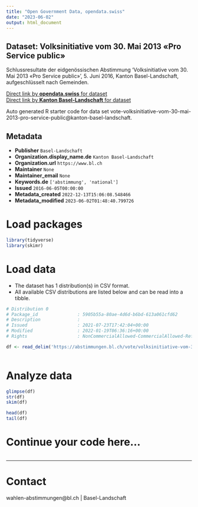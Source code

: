 ```yaml
---
title: "Open Government Data, opendata.swiss"
date: "2023-06-02"
output: html_document
---
```


## Dataset: Volksinitiative vom 30. Mai 2013 «Pro Service public»

Schlussresultate der eidgenössischen Abstimmung 'Volksinitiative vom 30. Mai 2013 «Pro Service public»', 5. Juni 2016, Kanton Basel-Landschaft, aufgeschlüsselt nach Gemeinden.

[Direct link by **opendata.swiss** for dataset](https://opendata.swiss/de/dataset/volksinitiative-vom-30-mai-2013-pro-service-public)<br>
[Direct link by **Kanton Basel-Landschaft** for dataset](https://abstimmungen.bl.ch/vote/volksinitiative-vom-30-mai-2013-pro-service-public/data)

Auto generated R starter code for data set vote-volksinitiative-vom-30-mai-2013-pro-service-public@kanton-basel-landschaft.

## Metadata

- **Publisher** `Basel-Landschaft`
- **Organization.display_name.de** `Kanton Basel-Landschaft`
- **Organization.url** `https://www.bl.ch`
- **Maintainer** `None`
- **Maintainer_email** `None`
- **Keywords.de** `['abstimmung', 'national']`
- **Issued** `2016-06-05T00:00:00`
- **Metadata_created** `2022-12-13T15:06:08.548466`
- **Metadata_modified** `2023-06-02T01:48:40.799726`


# Load packages

```r

library(tidyverse)
library(skimr)

```

# Load data

-   The dataset has 1 distribution(s) in CSV format.
-   All available CSV distributions are listed below and can be read into a tibble.

```r

# Distribution 0
# Package_id               : 5905b55a-80ae-4d6d-b6bd-613a061cfd62
# Description              : 
# Issued                   : 2021-07-23T17:42:04+00:00
# Modified                 : 2022-01-19T06:36:16+00:00
# Rights                   : NonCommercialAllowed-CommercialAllowed-ReferenceRequired

df <- read_delim('https://abstimmungen.bl.ch/vote/volksinitiative-vom-30-mai-2013-pro-service-public/data-csv')



```

# Analyze data

```r

glimpse(df)
str(df)
skim(df)

head(df)
tail(df)

```

# Continue your code here...

```r

```

------------------------------------------------------------------------

# Contact

wahlen-abstimmungen@bl.ch | Basel-Landschaft
